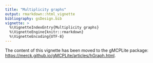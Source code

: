 ```yaml
---
title: "Multiplicity graphs"
output: rmarkdown::html_vignette
bibliography: gsDesign.bib
vignette: >
  %\VignetteIndexEntry{Multiplicity graphs}
  %\VignetteEngine{knitr::rmarkdown}
  %\VignetteEncoding{UTF-8}
---
```


The content of this vignette has been moved to the gMCPLite package: <https://merck.github.io/gMCPLite/articles/hGraph.html>.
